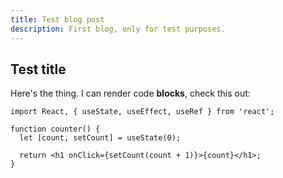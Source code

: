 ```yaml
---
title: Test blog post
description: First blog, only for test purposes.
---
```


## Test title

Here's the thing. I can render code **blocks**, check this out:

```jsx{6,7,8,9}
import React, { useState, useEffect, useRef } from 'react';

function counter() {
  let [count, setCount] = useState(0);

  return <h1 onClick={setCount(count + 1)}>{count}</h1>;
}
```
